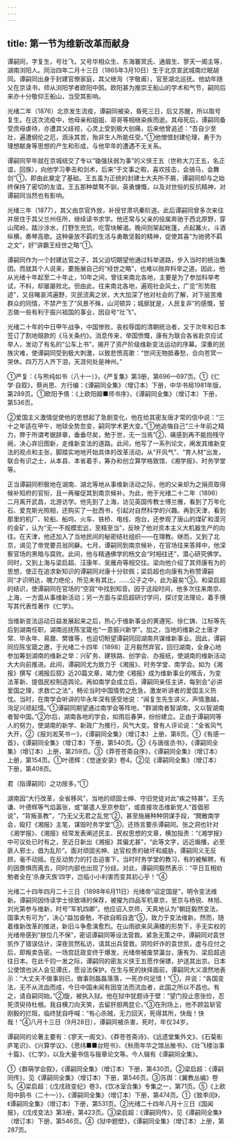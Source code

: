 ```yaml
---
---
---
```

title: 第一节为维新改革而献身
---



谭嗣同，字复生，号壮飞，又号华相众生、东海褰冥氏、通眉生、寥天一阁主等，湖南浏阳人。同治四年二月十三日（1865年3月10日）生于北京宣武城南烂眠胡同。谭嗣同出身于封建官僚家庭，其父继洵（字敬甫），官至湖北巡抚。他幼年随父在京读书，师从浏阳学者欧阳中鹄。欧阳甚为推崇王船山的学术和气节，嗣同后来亦十分敬仰王船山，当受其影响。

光绪二年（1876）北京发生流疫，谭嗣同被染，昏死三日，后又苏醒，所以取号复生。在这次流疫中，他母亲和姐姐、哥哥等相继染疾而逝。其母死后，谭嗣同备受庶母虐待，亦遭其父歧视，心灵上受到极大创痛，后来他曾追述：“吾自少至壮，遍遭纲伦之厄，涵泳其苦，殆非生人所能任受。”①他憎恨封建伦理，勇于为理想献身等思想的产生和形成，与他早年的遭遇不无关系。

谭嗣同早年就在京城结交了专以“锄强扶弱为事”的义侠王五（世称大刀王五，名正谊，回族），向他学习拳击和剑术，后来“于文事之暇，喜欢技击，会骑马，会舞剑”①，即由此奠定了基础。王五虽为正统的封建士大夫所不屑，谭嗣同却与之始终保持了密切的友谊。王五那种桀骜不驯，英勇慷慨，以及对世俗的反抗精神，对谭嗣同当然也有影响。

光绪三年（1877），其父由京官外放，补授甘肃巩秦阶道。此后谭嗣同曾多次来往并居住于其父兰州任所，继续读书求学。他还常与父亲的役属奔驰于西北原野，穿山爬岭，踏沙涉水，打野生充饥，吃雪块解渴。晚间则架起帐篷，点起篝火，斗酒纵横，奏琴高歌。这种豪放不羁的生活与勇敢坚毅的精神，促使其喜“为驰骋不羁之文”，好“讲霸王经世之略”①。

谭嗣同作为一个封建达官之子，其父迫切期望他通过科举道路，步入当时的统治集团。而就其个人说来，要施展自己的“经世之略”，也难以抛弃科举之道。因此，他从光绪十年起至二十年止，10年之间，曾往来南北各地，主要是为了参加科举考试，不料，却屡屡败北。但由此，往来南北各地，遍观社会风土，广览“形势胜迹”，又目睹哀鸿遍野，灾民流离之状，大大加深了他对社会的了解，对下层苦难群众的同情，不禁产生了“风景不殊，山河顿异；城廓犹是，人民复非”的感慨，誓志做一些有利于振兴祖国的事业，因自号“壮飞”。

光绪二十年的中日甲午战争，中国惨败，丧权辱国的清朝统治者，又于次年和日本签订了割地赔款的《马关条约》。消息传来，举国愤慨，康有为联合各省赴京应试举人，发动了有名的“公车上书”，揭开了资产阶级维新变法运动的序幕。深重的民族灾难，使谭嗣同受到极大刺激，以致悲愤高歌：“世间无物抵春愁，合向苍冥一哭休。四万万人齐下泪，天涯何处是神州。”

①严复：《与熊纯如书（八十一）》，《严复集》第3册，第696—697页。①《仁学·自叙》，蔡尚思、方行编：《谭嗣同全集》（增订本）下册，中华书局1981年版，第289页。①欧阳予倩：《上欧阳瓣■师书序》，《谭嗣同全集》（增订本）下册，第536页。

②爱国主义激情促使他的思想起了急剧变化，他在给其密友唐才常的信中说：“三十之年适在甲午，地球全势忽变，嗣同学术更大变。”①他追悔自己“三十年前之精力，弊于所谓考据辞章，垂垂尽矣，勉于世，无一当焉”②，痛感到再不能抱残守阙，决心弃旧图新，走维新变法的道路。此间，他写了一系列论文，阐发其维新变法的观点和主张，脚踏实地地开始具体的改革活动，从“开风气”、“育人材”出发，联合有识之士，从本县、本省着手，筹办和创立算学格致馆、《湘学报》、时务学堂等。

正当谭嗣同积极地在湖南、湖北等地从事维新活动之际，他的父亲却为之捐资取得候补知府的官衔，且一再催促其到南京候补。为此，他于光绪二十二年（1896）二月离开武昌，北游访学。他先到了上海，访见英国传教士傅兰雅，看到了万年化石、爱克斯光照相，还购买了一批西书，引起对自然科学的兴趣。再到天津，看到那里的机厂、轮船、船坞、火车、铁桥、电线、炮台，还参观了唐山的煤矿和漠河的金矿，认为“无一不规模宏远，至精至当”，反映了他对资本主义大机器生产的向往。在天津，他还加入了当地民间的秘密结社组织——在理教。继而，又到了北京，谒见了帝党要员翁同龢。七月，谭嗣同到南京候补，在官场往来答拜中，他深察官场的黑暗与腐败。此间，他与精通佛学的杨文会“时相往还”，潜心研究佛学。同时，又到上海与梁启超、汪康年、吴雁舟等相交往。梁向他介绍了其师康有为的思想，使正在追求新知识的谭嗣同对康十分钦佩；梁启超也向康有为称赞谭嗣同“才识明达，魄力绝伦，所见未有其比，……公子之中，此为最矣”③。和梁启超的结识，使谭嗣同在官场的“空寂”中找到知音。因于这段时间，他多次往来南京、上海，一方面从事维新活动；另一方面与梁启超研讨学问，探讨变法理论，着手撰写其代表性著作《仁学》。

当维新变法运动日益发展起来之后，热心于维新事业的黄遵宪、徐仁铸、江标等先后到湖南任职，湖南巡抚陈宝箴也“一意振兴新学”。加之，当地的维新之士唐才常、毕永年、易鼐、樊锥等，也迫切盼望谭嗣同回湖南共谋维新事业。因此，谭嗣同应陈宝箴之邀，于光绪二十四年（1898）正月毅然弃官，回归湖南，全身心地参加筹划湖南的维新之举：兴矿务、建铁路、创学会、办报纸，使湖南的维新活动大大向前推进。此间，谭嗣同尤为致力于《湘报》、时务学堂、南学会。如为《湘报》撰写《湘报后叙》近20篇文章，竭力使《湘报》成为维新事业的喉舌，为变法革新、提倡民权制造舆论。再如南学会成立后，谭嗣同亲任主讲，每到会“必讲爱国之理，求救亡之法”，畅论当时中国情势之危急，激发听讲者的爱国主义热忱。当时，在南学会听讲的毕永年深有感受地说：“闻复生先生讲义，声情激越，洵足兴顽起懦。”①谭嗣同期望通过南学会等阵地，“群湖南者智湖南，又以智湖南者智中国。”②尔后，湖南各地的学会，如雨后春笋，纷纷建立。正由于谭嗣同等人的努力，使湖南的新学、新政广为推行，风气大变。曾有人评论说：“全省风气大开，②《报刘淞芙书一》，《谭嗣同全集》（增订本）上册，第8页。①《有感一首》，《谭嗣同全集》（增订本）下册，第540页。②《与唐绂丞书》，《谭嗣同全集》（增订本）上册，第259页。③《莽苍苍斋自序》，《谭嗣同全集》（增订本）上册，第154页。①叶德辉：《觉迷安录》卷4。②见《谭嗣同全集》（增订本）下册，第408页。

君（指谭嗣同）之功居多。”①

湖南因“大行改革，全省移风”，当地的顽固士绅、守旧党徒对此“疾之特甚”。王先谦、叶德辉等气焰嚣张，或“屡遣人至京参劾”，或直接攻击维新党人“首倡邪说”，“背叛圣教”，“乃无父无君之乱党”②，甚至施展种种阴谋手段，“閧散南学会，殴打《湘报》主笔，谋毁时务学堂”③，还扬言要杀谭嗣同。张之洞也针对《湘学报》、《湘报》经常发表阐述民主、民权思想的文章，横加指责：“《湘学报》中可议处已时有之，至近日新出《湘报》其偏尤甚”，“此等文字，远近煽播，必至匪人邪士，倡为乱阶”。面对顽固劣绅、达官权贵的破坏和威胁，谭嗣同义无反顾，毫不动摇。在反动势力的打击迫害下，当时时务学堂的教习，有的被解聘，有的因畏惧而离去，同时内部也出现了分歧。对此，谭嗣同毅然表示：“平日互相劝勉者全在‘杀身灭族’四字，岂临小小利害而变其初心乎！”④

光绪二十四年四月二十三日（1898年6月11日）光绪帝“诏定国是”，明令变法维新。谭嗣同因侍读学士徐致靖的保荐，被擢为四品军机章京，至京与杨锐、林旭、刘光第参与维新，时号“军机四卿”。他应诏入京师，天真地认为“朝廷毅然变法，国事大有可为”，决心“益加奋勉，不欲自暇自逸”⑤，致力于变法维新。然而，随着维新改革的推进，新旧斗争愈演愈烈。在山雨欲来风满楼的形势下，手无实权的光绪帝感到“朕位几不保”，密诏谭嗣同等设法营救。紧急无策之中，谭嗣同对袁世凯作了错误估计，深夜贸然私访，请其出兵营救。阴险奸诈的袁世凯，虚与应付之后，即叛卖告密。一场宫廷政变终于爆发，光绪帝被废禁瀛台，康有为、梁启超逃往日本。在此千钧一发之际，谭嗣同的密友义侠王五愿作保镖，护送其出京。日本公使馆也派人会见谭氏，愿设法保护。在生与死的抉择面前，谭嗣同大义凛然地表示：“大丈夫不做事则已，做事则磊磊落落，一死亦何足惜！”①，并说：“各国变法，无不从流血而成，今日中国未闻有因变法而流血者，此国之所以不昌也。有之，请自嗣同始。”②旋，被执入狱。他在狱中犹题诗于壁：“望门投止思张俭，忍死须臾待杜根。我自横刀向天笑，去留肝胆两昆仑。”③在刑场上，他不顾监斩官刚毅的拦阻，临终犹自呼喊：“有心杀贼，无力回天，死得其所，快哉！快哉！”④八月十三日（9月28日），谭嗣同被杀害，死时，年仅34岁。

谭嗣同的论著主要有：《寥天一阁文》、《莽苍苍斋诗》、《远遗堂集外文》、《石菊影庐笔识》、《兴算学议》、《思纬■■台短书》、《秋雨年华之馆丛脞书》、《壮飞楼治事十篇》、《仁学》，以及大量书信与报章论文等。今人辑有《谭嗣同全集》。

①《群萌学会叙》，《谭嗣同全集》（增订本）下册，第430页。②梁启超：《谭嗣同传》，见《谭嗣同全集》（增订本）下册，第546页。③苏舆：《翼教丛编》卷5。④梁启超：《戊戌政变纪》卷3，《饮冰室合集》专集之一，第71页。⑤《上欧阳中鹄书（二十一）》，《谭嗣同全集》（增订本）下册，第474页。①《致李闰》，《谭嗣同全集》（增订本）下册，第531页。②光绪二十四年八月十三日《国闻报》，《戊戌变法》第3册，第423页。③梁启超：《谭嗣同传》，见《谭嗣同全集》（增订本）下册，第546页。④《狱中题壁》，《谭嗣同全集》（增订本）上册，第287页。
